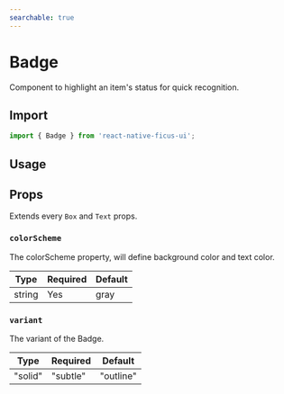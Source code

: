 ```yaml
---
searchable: true
---
```




# Badge

Component to highlight an item's status for quick recognition.

## Import

```js
import { Badge } from 'react-native-ficus-ui';
```

## Usage

<div className="mt-2">
  <ExpoDemo id="@bearstudio/ficus-ui-text" />
</div>

## Props

Extends every `Box` and `Text` props.

### `colorScheme`

The colorScheme property, will define background color and text color.

| Type   | Required | Default |
| ------ | -------- | ------- |
| string | Yes      | gray    |

### `variant`

The variant of the Badge.

| Type           | Required | Default |
| -------------- | -------- | ------- |
| "solid" | "subtle" | "outline" | No       | "subtle"    |
